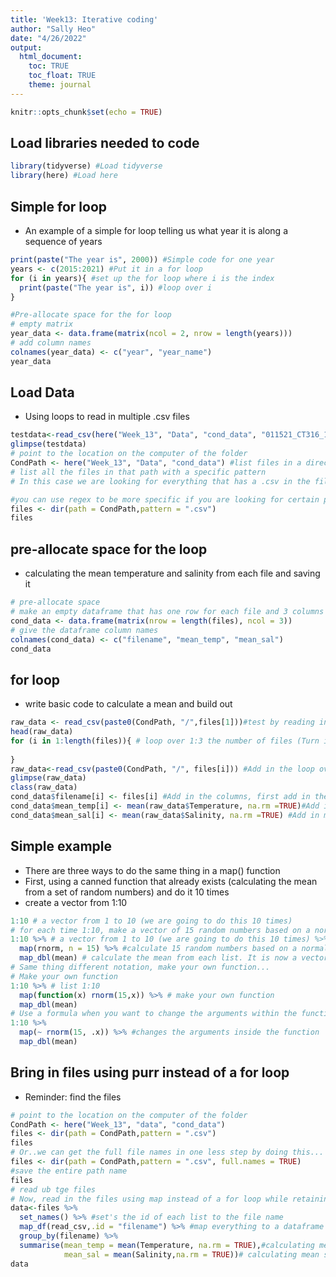 ```yaml
---
title: 'Week13: Iterative coding'
author: "Sally Heo"
date: "4/26/2022"
output: 
  html_document:
    toc: TRUE
    toc_float: TRUE
    theme: journal
---
```


```r
knitr::opts_chunk$set(echo = TRUE)
```

## Load libraries needed to code ##
```r
library(tidyverse) #Load tidyverse
library(here) #Load here
```
## Simple for loop ##
* An example of a simple for loop telling us what year it is along a sequence of years
```r
print(paste("The year is", 2000)) #Simple code for one year
years <- c(2015:2021) #Put it in a for loop
for (i in years){ #set up the for loop where i is the index
  print(paste("The year is", i)) #loop over i
}
```

```r
#Pre-allocate space for the for loop
# empty matrix
year_data <- data.frame(matrix(ncol = 2, nrow = length(years)))
# add column names
colnames(year_data) <- c("year", "year_name")
year_data
```

## Load Data ##
* Using loops to read in multiple .csv files
```r
testdata<-read_csv(here("Week_13", "Data", "cond_data", "011521_CT316_1pcal.csv"))
glimpse(testdata)
# point to the location on the computer of the folder
CondPath <- here("Week_13", "Data", "cond_data") #list files in a directory
# list all the files in that path with a specific pattern
# In this case we are looking for everything that has a .csv in the filename

#you can use regex to be more specific if you are looking for certain patterns
files <- dir(path = CondPath,pattern = ".csv")
files

```
## pre-allocate space for the loop ##
* calculating the mean temperature and salinity from each file and saving it
```r
# pre-allocate space
# make an empty dataframe that has one row for each file and 3 columns
cond_data <- data.frame(matrix(nrow = length(files), ncol = 3))
# give the dataframe column names
colnames(cond_data) <- c("filename", "mean_temp", "mean_sal")
cond_data
```
## for loop ##
* write basic code to calculate a mean and build out
```r
raw_data <- read_csv(paste0(CondPath, "/",files[1]))#test by reading in the first file and see if it works
head(raw_data)
for (i in 1:length(files)){ # loop over 1:3 the number of files (Turn it into a for loop)
  
}
raw_data<-read_csv(paste0(CondPath, "/", files[i])) #Add in the loop over the raw data
glimpse(raw_data)
class(raw_data)
cond_data$filename[i] <- files[i] #Add in the columns, first add in the filename for each row
cond_data$mean_temp[i] <- mean(raw_data$Temperature, na.rm =TRUE)#Add in means for temp
cond_data$mean_sal[i] <- mean(raw_data$Salinity, na.rm =TRUE) #Add in means for salinity
```
## Simple example ##
* There are three ways to do the same thing in a map() function
* First, using a canned function that already exists (calculating the mean from a set of random numbers) and do it 10 times
* create a vector from 1:10
```r
1:10 # a vector from 1 to 10 (we are going to do this 10 times)
# for each time 1:10, make a vector of 15 random numbers based on a normal distribution
1:10 %>% # a vector from 1 to 10 (we are going to do this 10 times) %>% # the vector to iterate over
  map(rnorm, n = 15) %>% #calculate 15 random numbers based on a normal distribution in a list
  map_dbl(mean) # calculate the mean from each list. It is now a vector which is type "double"
# Same thing different notation, make your own function...
# Make your own function
1:10 %>% # list 1:10
  map(function(x) rnorm(15,x)) %>% # make your own function
  map_dbl(mean)
# Use a formula when you want to change the arguments within the function
1:10 %>% 
  map(~ rnorm(15, .x)) %>% #changes the arguments inside the function
  map_dbl(mean)
```
## Bring in files using purr instead of a for loop ##
* Reminder: find the files
```r
# point to the location on the computer of the folder
CondPath <- here("Week_13", "data", "cond_data")
files <- dir(path = CondPath,pattern = ".csv")
files
# Or..we can get the full file names in one less step by doing this...
files <- dir(path = CondPath,pattern = ".csv", full.names = TRUE)
#save the entire path name
files
# read ub tge files
# Now, read in the files using map instead of a for loop while retaining the filename as a column
data<-files %>% 
  set_names() %>% #set's the id of each list to the file name
  map_df(read_csv,.id = "filename") %>% #map everything to a dataframe and put the id in a column called filename
  group_by(filename) %>% 
  summarise(mean_temp = mean(Temperature, na.rm = TRUE),#calculating means by using group_by filename and summarize
            mean_sal = mean(Salinity,na.rm = TRUE))# calculating mean salinity
data
```

